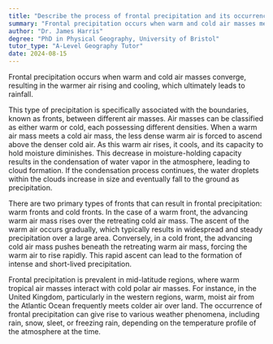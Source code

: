 ```yaml
---
title: "Describe the process of frontal precipitation and its occurrence"
summary: "Frontal precipitation occurs when warm and cold air masses meet, causing the warmer air to rise and cool, resulting in rainfall."
author: "Dr. James Harris"
degree: "PhD in Physical Geography, University of Bristol"
tutor_type: "A-Level Geography Tutor"
date: 2024-08-15
---
```


Frontal precipitation occurs when warm and cold air masses converge, resulting in the warmer air rising and cooling, which ultimately leads to rainfall.

This type of precipitation is specifically associated with the boundaries, known as fronts, between different air masses. Air masses can be classified as either warm or cold, each possessing different densities. When a warm air mass meets a cold air mass, the less dense warm air is forced to ascend above the denser cold air. As this warm air rises, it cools, and its capacity to hold moisture diminishes. This decrease in moisture-holding capacity results in the condensation of water vapor in the atmosphere, leading to cloud formation. If the condensation process continues, the water droplets within the clouds increase in size and eventually fall to the ground as precipitation.

There are two primary types of fronts that can result in frontal precipitation: warm fronts and cold fronts. In the case of a warm front, the advancing warm air mass rises over the retreating cold air mass. The ascent of the warm air occurs gradually, which typically results in widespread and steady precipitation over a large area. Conversely, in a cold front, the advancing cold air mass pushes beneath the retreating warm air mass, forcing the warm air to rise rapidly. This rapid ascent can lead to the formation of intense and short-lived precipitation.

Frontal precipitation is prevalent in mid-latitude regions, where warm tropical air masses interact with cold polar air masses. For instance, in the United Kingdom, particularly in the western regions, warm, moist air from the Atlantic Ocean frequently meets colder air over land. The occurrence of frontal precipitation can give rise to various weather phenomena, including rain, snow, sleet, or freezing rain, depending on the temperature profile of the atmosphere at the time.
    